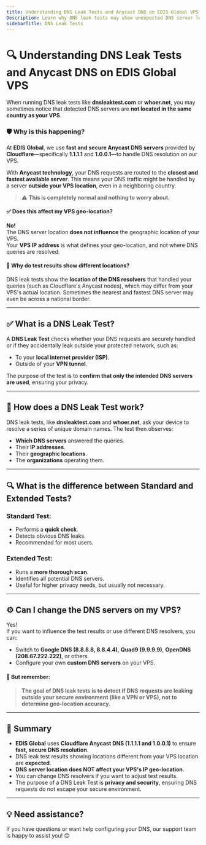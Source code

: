```yaml
---
title: Understanding DNS Leak Tests and Anycast DNS on EDIS Global VPS
Description: Learn why DNS leak tests may show unexpected DNS server locations on EDIS Global VPS, how Anycast DNS works, and why this does not affect your geo-location.
sidebarTitle: DNS Leak Tests
---
```




# 🔍 Understanding DNS Leak Tests and Anycast DNS on EDIS Global VPS

When running DNS leak tests like **dnsleaktest.com** or **whoer.net**, you may sometimes notice that detected DNS servers are **not located in the same country as your VPS**.

### 🛡️ Why is this happening?

At **EDIS Global**, we use **fast and secure Anycast DNS servers** provided by **Cloudflare**—specifically **1.1.1.1** and **1.0.0.1**—to handle DNS resolution on our VPS.  

With **Anycast technology**, your DNS requests are routed to the **closest and fastest available server**. This means your DNS traffic might be handled by a server **outside your VPS location**, even in a neighboring country.  

> ⚠️ **This is completely normal and nothing to worry about.**

#### ✅ Does this affect my VPS geo-location?
**No!**  
The DNS server location **does not influence** the geographic location of your VPS.  
Your **VPS IP address** is what defines your geo-location, and not where DNS queries are resolved.

#### 🔄 Why do test results show different locations?
DNS leak tests show the **location of the DNS resolvers** that handled your queries (such as Cloudflare's Anycast nodes), which may differ from your VPS's actual location. Sometimes the nearest and fastest DNS server may even be across a national border.

---

## ✅ What is a DNS Leak Test?

A **DNS Leak Test** checks whether your DNS requests are securely handled or if they accidentally leak outside your protected network, such as:
- To your **local internet provider (ISP)**.
- Outside of your **VPN tunnel**.

The purpose of the test is to **confirm that only the intended DNS servers are used**, ensuring your privacy.

---

## 🧪 How does a DNS Leak Test work?

DNS leak tests, like **dnsleaktest.com** and **whoer.net**, ask your device to resolve a series of unique domain names. The test then observes:
- **Which DNS servers** answered the queries.
- Their **IP addresses**.
- Their **geographic locations**.
- The **organizations** operating them.

---

## 🔍 What is the difference between Standard and Extended Tests?

### Standard Test:
- Performs a **quick check**.
- Detects obvious DNS leaks.
- Recommended for most users.

### Extended Test:
- Runs a **more thorough scan**.
- Identifies all potential DNS servers.
- Useful for higher privacy needs, but usually not necessary.

---

## ⚙️ Can I change the DNS servers on my VPS?

Yes!  
If you want to influence the test results or use different DNS resolvers, you can:
- Switch to **Google DNS (8.8.8.8, 8.8.4.4)**, **Quad9 (9.9.9.9)**, **OpenDNS (208.67.222.222)**, or others.
- Configure your own **custom DNS servers** on your VPS.

#### 🔑 But remember:
> **The goal of DNS leak tests is to detect if DNS requests are leaking outside your secure environment (like a VPN or VPS), not to determine geo-location accuracy.**

---

## 📝 Summary
- **EDIS Global** uses **Cloudflare Anycast DNS (1.1.1.1 and 1.0.0.1)** to ensure **fast, secure DNS resolution**.
- DNS leak test results showing locations different from your VPS location are **expected**.
- **DNS server location does NOT affect your VPS's IP geo-location**.
- You can change DNS resolvers if you want to adjust test results.
- The purpose of a DNS Leak Test is **privacy and security**, ensuring DNS requests do not escape your secure environment.

---

## 💡 Need assistance?
If you have questions or want help configuring your DNS, our support team is happy to assist you! 😊